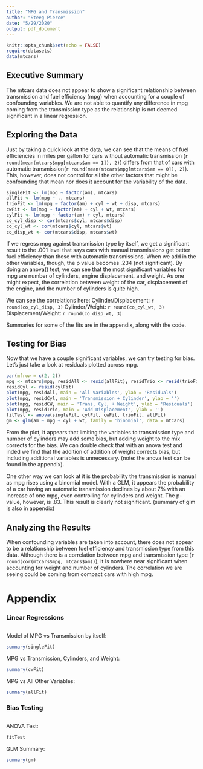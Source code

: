 ```yaml
---
title: "MPG and Transmission"
author: "Steeg Pierce"
date: "5/29/2020"
output: pdf_document
---
```


```r
knitr::opts_chunk$set(echo = FALSE)
require(datasets)
data(mtcars)
```

## Executive Summary

The mtcars data does not appear to show a significant relationship between transmission and fuel efficiency (mpg) when accounting for a couple of confounding variables. We are not able to quantify any difference in mpg coming from the transmission type as the relationship is not deemed significant in a linear regression.

## Exploring the Data

Just by taking a quick look at the data, we can see that the means of fuel efficiencies in miles per gallon for cars without automatic transmission (`r round(mean(mtcars$mpg[mtcars$am == 1]), 2)`) differs from that of cars with automatic transmission(`r round(mean(mtcars$mpg[mtcars$am == 0]), 2)`). This, however, does not control for all the other factors that might be confounding that mean nor does it account for the variability of the data.

```r
singleFit <- lm(mpg ~ factor(am), mtcars)
allFit <- lm(mpg ~ ., mtcars)
trioFit <- lm(mpg ~ factor(am) + cyl + wt + disp, mtcars)
cwFit <- lm(mpg ~ factor(am) + cyl + wt, mtcars)
cylFit <- lm(mpg ~ factor(am) + cyl, mtcars)
co_cyl_disp <- cor(mtcars$cyl, mtcars$disp)
co_cyl_wt <- cor(mtcars$cyl, mtcars$wt)
co_disp_wt <- cor(mtcars$disp, mtcars$wt)
```

If we regress mpg against transmission type by itself, we get a significant result to the .001 level that says cars with manual transmissions get better fuel efficiency than those with automatic transmissions. When we add in the other variables, though, the p value becomes .234 (not significant). By doing an anova() test, we can see that the most significant variables for mpg are number of cylinders, engine displacement, and weight. As one might expect, the correlation between weight of the car, displacement of the engine, and the number of cylinders is quite high. 

We can see the correlations here:
Cylinder/Displacement: `r round(co_cyl_disp, 3)`
Cylinder/Weight: `r round(co_cyl_wt, 3)`
Displacement/Weight: `r round(co_disp_wt, 3)`

Summaries for some of the fits are in the appendix, along with the code.

## Testing for Bias

Now that we have a couple significant variables, we can try testing for bias. Let's just take a look at residuals plotted across mpg.

```r
par(mfrow = c(2, 2))
mpg <- mtcars$mpg; residAll <- resid(allFit); residTrio <- resid(trioFit); residCW <- resid(cwFit)
residCyl <- resid(cylFit)
plot(mpg, residAll, main = 'All Variables', ylab = 'Residuals')
plot(mpg, residCyl, main = 'Transmission + Cylinder', ylab = '')
plot(mpg, residCW, main = 'Trans, Cyl, + Weight', ylab = 'Residuals')
plot(mpg, residTrio, main = 'Add Displacement', ylab = '')
fitTest <- anova(singleFit, cylFit, cwFit, trioFit, allFit)
gm <- glm(am ~ mpg + cyl + wt, family = 'binomial', data = mtcars)
```

From the plot, it appears that limiting the variables to transmission type and number of cylinders may add some bias, but adding weight to the mix corrects for the bias. We can double check that with an anova test and inded we find that the addition of addition of weight corrects bias, but including additional variables is unnecessary. (note: the anova test can be found in the appendix). 

One other way we can look at it is the probability the transmission is manual as mpg rises using a binomial model. With a GLM, it appears the probability of a car having an automatic transmission declines by about 7% with an increase of one mpg, even controlling for cylinders and weight. The p-value, however, is .83. This result is clearly not significant. (summary of glm is also in appendix)

## Analyzing the Results

When confounding variables are taken into account, there does not appear to be a relationship between fuel efficiency and transmission type from this data. Although there is a correlation between mpg and transmission type (`r round(cor(mtcars$mpg, mtcars$am))`), it is nowhere near significant when accounting for weight and number of cylinders. The correlation we are seeing could be coming from compact cars with high mpg.


\newpage
# Appendix

### Linear Regressions

```r
```

Model of MPG vs Transmission by itself:
```r
summary(singleFit)
```

MPG vs Transmission, Cylinders, and Weight:
```r
summary(cwFit)
```

MPG vs All Other Variables:
```r
summary(allFit)
```

### Bias Testing

```r
```

ANOVA Test:
```r
fitTest
```

GLM Summary:
```r
summary(gm)
```

